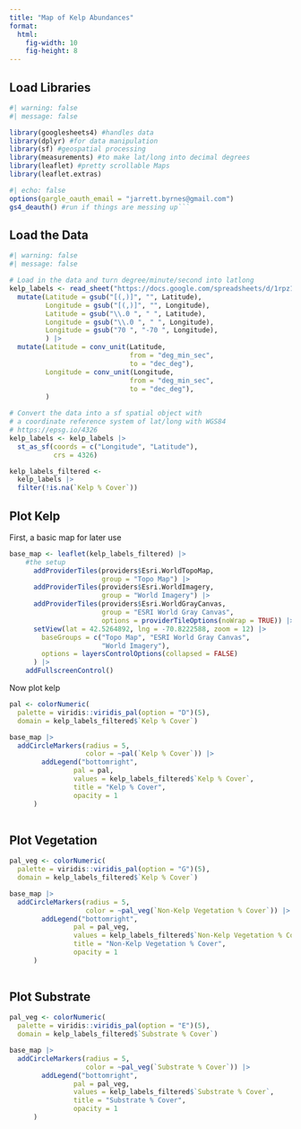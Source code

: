 ```yaml
---
title: "Map of Kelp Abundances"
format: 
  html:
    fig-width: 10
    fig-height: 8
---
```


## Load Libraries

```r
#| warning: false
#| message: false

library(googlesheets4) #handles data
library(dplyr) #for data manipulation
library(sf) #geospatial processing
library(measurements) #to make lat/long into decimal degrees
library(leaflet) #pretty scrollable Maps
library(leaflet.extras)
```

```r
#| echo: false
options(gargle_oauth_email = "jarrett.byrnes@gmail.com")
gs4_deauth() #run if things are messing up```
```

## Load the Data

```r
#| warning: false
#| message: false

# Load in the data and turn degree/minute/second into latlong
kelp_labels <- read_sheet("https://docs.google.com/spreadsheets/d/1rpz1wXdVTWC8lSkdoh4vjBuHYXUA7L86Qg1rVo_sOU4/") |>
  mutate(Latitude = gsub("[(,)]", "", Latitude),
         Longitude = gsub("[(,)]", "", Longitude),
         Latitude = gsub("\\.0 ", " ", Latitude),
         Longitude = gsub("\\.0 ", " ", Longitude),
         Longitude = gsub("70 ", "-70 ", Longitude),
         ) |>
  mutate(Latitude = conv_unit(Latitude, 
                              from = "deg_min_sec", 
                              to = "dec_deg"),
         Longitude = conv_unit(Longitude, 
                              from = "deg_min_sec", 
                              to = "dec_deg"),
         )

# Convert the data into a sf spatial object with
# a coordinate reference system of lat/long with WGS84 
# https://epsg.io/4326
kelp_labels <- kelp_labels |>
  st_as_sf(coords = c("Longitude", "Latitude"),
           crs = 4326)

kelp_labels_filtered <- 
  kelp_labels |>
  filter(!is.na(`Kelp % Cover`))
```

## Plot Kelp

First, a basic map for later use
```r
base_map <- leaflet(kelp_labels_filtered) |>
    #the setup
      addProviderTiles(providers$Esri.WorldTopoMap, 
                       group = "Topo Map") |>
      addProviderTiles(providers$Esri.WorldImagery, 
                       group = "World Imagery") |>
      addProviderTiles(providers$Esri.WorldGrayCanvas, 
                       group = "ESRI World Gray Canvas",
                       options = providerTileOptions(noWrap = TRUE)) |>
      setView(lat = 42.5264892, lng = -70.8222588, zoom = 12) |>       addLayersControl(
        baseGroups = c("Topo Map", "ESRI World Gray Canvas", 
                       "World Imagery"),
        options = layersControlOptions(collapsed = FALSE)
      ) |>
    addFullscreenControl()

```

Now plot kelp

```r
pal <- colorNumeric(
  palette = viridis::viridis_pal(option = "D")(5),
  domain = kelp_labels_filtered$`Kelp % Cover`)

base_map |>
  addCircleMarkers(radius = 5,
                   color = ~pal(`Kelp % Cover`)) |>
        addLegend("bottomright",
                pal = pal,
                values = kelp_labels_filtered$`Kelp % Cover`,
                title = "Kelp % Cover",
                opacity = 1
      ) 
  
```


## Plot Vegetation


```r
pal_veg <- colorNumeric(
  palette = viridis::viridis_pal(option = "G")(5),
  domain = kelp_labels_filtered$`Kelp % Cover`)

base_map |>
  addCircleMarkers(radius = 5,
                   color = ~pal_veg(`Non-Kelp Vegetation % Cover`)) |>
        addLegend("bottomright",
                pal = pal_veg,
                values = kelp_labels_filtered$`Non-Kelp Vegetation % Cover`,
                title = "Non-Kelp Vegetation % Cover",
                opacity = 1
      ) 
  
```

## Plot Substrate


```r
pal_veg <- colorNumeric(
  palette = viridis::viridis_pal(option = "E")(5),
  domain = kelp_labels_filtered$`Substrate % Cover`)

base_map |>
  addCircleMarkers(radius = 5,
                   color = ~pal_veg(`Substrate % Cover`)) |>
        addLegend("bottomright",
                pal = pal_veg,
                values = kelp_labels_filtered$`Substrate % Cover`,
                title = "Substrate % Cover",
                opacity = 1
      ) 
  
```